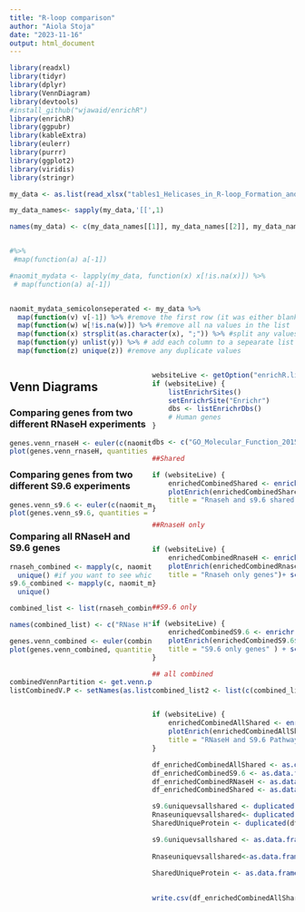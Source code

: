```yaml
---
title: "R-loop comparison"
author: "Aiola Stoja"
date: "2023-11-16"
output: html_document
---
```

<style type="text/css">
   .main-container {max-width: 100%;}
   .row {display: flex;}
   .column {flex: 50%;}
</style>

```r

library(readxl)
library(tidyr)
library(dplyr)
library(VennDiagram)
library(devtools)
#install_github("wjawaid/enrichR")
library(enrichR)
library(ggpubr)
library(kableExtra)
library(eulerr)
library(purrr)
library(ggplot2)
library(viridis)
library(stringr)


```


```r

my_data <- as.list(read_xlsx("tables1_Helicases_in_R-loop_Formation_and_Resolution.xlsx")) 

my_data_names<- sapply(my_data,'[[',1)

names(my_data) <- c(my_data_names[[1]], my_data_names[[2]], my_data_names[[3]], my_data_names[[4]], my_data_names[[5]], my_data_names[[6]])


#%>%
 #map(function(a) a[-1]) 

#naomit_mydata <- lapply(my_data, function(x) x[!is.na(x)]) %>%
 # map(function(a) a[-1]) 


naomit_mydata_semicolonseperated <- my_data %>%
  map(function(v) v[-1]) %>% #remove the first row (it was either blank or not necessary)
  map(function(w) w[!is.na(w)]) %>% #remove all na values in the list
  map(function(x) strsplit(as.character(x), ";")) %>% #split any values in the list/data frame by semicolon, and send to a new row
  map(function(y) unlist(y)) %>% # add each column to a sepearate list
  map(function(z) unique(z)) #remove any duplicate values

```

<div class = "row">
<div class = "column">

## Venn Diagrams {.tabset}

### Comparing genes from two different RNaseH experiments

```r

genes.venn_rnaseH <- euler(c(naomit_mydata_semicolonseperated[4], naomit_mydata_semicolonseperated[5]))
plot(genes.venn_rnaseH, quantities = list(type = c("counts", "percent"), cex = 1.6), labels = list(cex=0.5), adjust_labels = TRUE)

```

### Comparing genes from two different S9.6 experiments

```r

genes.venn_s9.6 <- euler(c(naomit_mydata_semicolonseperated[1], naomit_mydata_semicolonseperated[3]))
plot(genes.venn_s9.6, quantities = list(type = c("counts", "percent"), cex = 2), labels = list(cex=0.7), adjust_labels = TRUE)


```

### Comparing all RNaseH and S9.6 genes 

```r

rnaseh_combined <- mapply(c, naomit_mydata_semicolonseperated[4], naomit_mydata_semicolonseperated[5]) %>%
  unique() #if you want to see which are duplicated, you can do duplicated()
s9.6_combined <- mapply(c, naomit_mydata_semicolonseperated[1], naomit_mydata_semicolonseperated[3]) %>%
  unique()

combined_list <- list(rnaseh_combined, s9.6_combined)

names(combined_list) <- c("RNase H", "S9.6")

genes.venn_combined <- euler(combined_list)
plot(genes.venn_combined, quantities = list(type = c("counts", "percent"), cex = 2), fills = c("blue", "red", "white"), adjust_labels = TRUE)



combinedVennPartition <- get.venn.partitions(combined_list)
listCombinedV.P <- setNames(as.list(combinedVennPartition$..values..), combinedVennPartition$..set..)

```

</div>

<div class = "column">



```r

websiteLive <- getOption("enrichR.live")
if (websiteLive) {
    listEnrichrSites()
    setEnrichrSite("Enrichr")
    dbs <- listEnrichrDbs()
    # Human genes   
}

dbs <- c("GO_Molecular_Function_2015", "GO_Cellular_Component_2015", "GO_Biological_Process_2015")

```


```r

##Shared 

if (websiteLive) {
    enrichedCombinedShared <- enrichr(listCombinedV.P[["rnaseh_combined∩s9.6_combined"]], dbs)
    plotEnrich(enrichedCombinedShared$GO_Biological_Process_2015, showTerms = 20, numChar = 40, y = "Count", orderBy = "Adjusted.P.value", 
    title = "Rnaseh and s9.6 shared genes") + scale_fill_gradientn(colours = terrain.colors(20))
}

##RnaseH only


if (websiteLive) {
    enrichedCombinedRnaseH <- enrichr(listCombinedV.P[["(rnaseh_combined)∖(s9.6_combined)"]], dbs)
    plotEnrich(enrichedCombinedRnaseH$GO_Biological_Process_2015, showTerms = 20, numChar = 40, y = "Count", orderBy = "Adjusted.P.value", 
    title = "Rnaseh only genes")+ scale_fill_gradientn(colours = viridis(n=256, option = "C"))
}


##S9.6 only

if (websiteLive) {
    enrichedCombinedS9.6 <- enrichr(listCombinedV.P[["(s9.6_combined)∖(rnaseh_combined)"]], dbs)
    plotEnrich(enrichedCombinedS9.6$GO_Biological_Process_2015, showTerms = 20, numChar = 40, y = "Count", orderBy = "Adjusted.P.value", 
    title = "S9.6 only genes" ) + scale_fill_gradientn(colours = viridis(256, option = "D"))
}


```


```r

## all combined 

combined_list2 <- list(c(combined_list[[1]], combined_list[[2]]))


if (websiteLive) {
    enrichedCombinedAllShared <- enrichr(combined_list2[[1]], dbs)
    plotEnrich(enrichedCombinedAllShared$GO_Biological_Process_2015, showTerms = 20, numChar = 75, y = "Count", orderBy = "Adjusted.P.value", 
    title = "RNaseH and S9.6 Pathway Analysis") + scale_fill_gradientn(colours = magma(1000))
}

df_enrichedCombinedAllShared <- as.data.frame(enrichedCombinedAllShared$GO_Biological_Process_2015[1:20,])
df_enrichedCombinedS9.6 <- as.data.frame(enrichedCombinedS9.6$GO_Biological_Process_2015[1:20,])
df_enrichedCombinedRNaseH <- as.data.frame(enrichedCombinedRnaseH$GO_Biological_Process_2015[1:20,])
df_enrichedCombinedShared <- as.data.frame (enrichedCombinedShared$GO_Biological_Process_2015[1:20,])

s9.6uniquevsallshared <- duplicated(df_enrichedCombinedAllShared, df_enrichedCombinedS9.6, by= "Term")
Rnaseuniquevsallshared<- duplicated(df_enrichedCombinedAllShared, df_enrichedCombinedRNaseH, by = "Term")
SharedUniqueProtein <- duplicated(df_enrichedCombinedAllShared, df_enrichedCombinedShared, by = "Term")

s9.6uniquevsallshared <- as.data.frame(generics::intersect(df_enrichedCombinedAllShared$Term,
                                                             df_enrichedCombinedS9.6$Term))
Rnaseuniquevsallshared<-as.data.frame(generics::intersect(df_enrichedCombinedAllShared$Term,
                                                          df_enrichedCombinedRNaseH$Term))
SharedUniqueProtein <- as.data.frame(generics::intersect(df_enrichedCombinedAllShared$Term, 
                                                         df_enrichedCombinedShared$Term))    

write.csv(df_enrichedCombinedAllShared, "df_erichedcombinedallshared.csv")

```